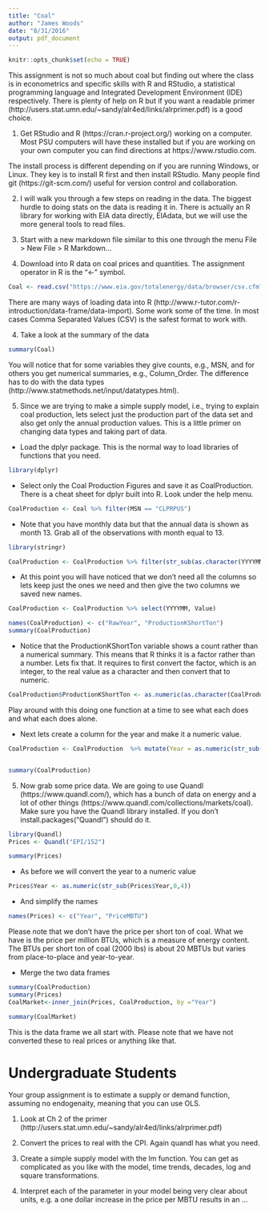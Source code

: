 ```yaml
---
title: "Coal"
author: "James Woods"
date: "8/31/2016"
output: pdf_document
---
```


```r
knitr::opts_chunk$set(echo = TRUE)
```

This assignment is not so much about coal but finding out where the class is in econometrics and specific skills with R and RStudio, a statistical programming language and Integrated Development Environment (IDE) respectively.  There is plenty of help on R but if you want a readable primer (http://users.stat.umn.edu/~sandy/alr4ed/links/alrprimer.pdf) is a good choice.

1. Get RStudio and R (https://cran.r-project.org/) working on a computer.  Most PSU computers will have these installed but if you are working on your own computer you can find directions at https://www.rstudio.com.  

The install process is different depending on if you are running Windows,  or Linux.  They key is to install R first and then install RStudio.  Many people find git (https://git-scm.com/) useful for version control and collaboration.



2. I will  walk you through a few steps on reading in the data. The biggest hurdle to doing stats on the data is reading it in. There is actually an R library for working with EIA data directly, EIAdata, but we will use the more general tools to read files.

3. Start with a new markdown file similar to this one through the menu File > New File > R Markdown...

3. Download into R data on coal prices and quantities.  The assignment operator in R is the "<-" symbol.

```r

Coal <- read.csv("https://www.eia.gov/totalenergy/data/browser/csv.cfm?tbl=T06.01")

```

There are many ways of loading data into R (http://www.r-tutor.com/r-introduction/data-frame/data-import).  Some work some of the time.  In most cases Comma Separated Values (CSV) is the safest format to work with.

4. Take a look at the summary of the data

```r
summary(Coal)

```

You will notice that for some variables they give counts, e.g., MSN, and for others you get numerical summaries, e.g., Column_Order.  The difference has to do with the data types (http://www.statmethods.net/input/datatypes.html).

5.  Since we are trying to make a simple supply model, i.e., trying to explain coal production, lets select just the production part of the data set and also get only the annual production values.  This is a little primer on changing data types and taking part of data.

+ Load the dplyr package.  This is the normal way to load libraries of functions that you need.
```r
library(dplyr)

```

+ Select only the Coal Production Figures and save it as CoalProduction.  There is a cheat sheet for dplyr built into R.  Look under the help menu.
```r
CoalProduction <- Coal %>% filter(MSN == "CLPRPUS") 

```

+ Note that you have monthly data but that the annual data is shown as month 13.  Grab all of the observations with month equal to 13.

```r
library(stringr)

CoalProduction <- CoalProduction %>% filter(str_sub(as.character(YYYYMM),5 ) == "13")

```
+ At this point you will have noticed that we don't need all the columns so lets keep just the ones we need and then give the two columns we saved new names.

```r
CoalProduction <- CoalProduction %>% select(YYYYMM, Value)

names(CoalProduction) <- c("RawYear", "ProductionKShortTon")
summary(CoalProduction)
```
+ Notice that the ProductionKShortTon variable shows a count rather than a numerical summary.  This means that R thinks it is a factor rather than a number.  Lets fix that.  It requires to first convert the factor, which is an integer, to the real value as a character and then convert that to numeric.

```r
CoalProduction$ProductionKShortTon <- as.numeric(as.character(CoalProduction$ProductionKShortTon))

```
Play around with this doing one function at a time to see what each does and what each does alone.

+ Next lets create a column for the year and make it a numeric value.
```r

CoalProduction <- CoalProduction  %>% mutate(Year = as.numeric(str_sub(as.character(RawYear),0,4 )))


summary(CoalProduction)
```

5. Now grab some price data.  We are going to use Quandl (https://www.quandl.com/), which has a bunch of data on energy and a lot of other things (https://www.quandl.com/collections/markets/coal). Make sure you have the Quandl library installed. If you don't install.packages("Quandl") should do it.  

```r
library(Quandl)
Prices <- Quandl("EPI/152")

summary(Prices)

```
+ As before we will convert the year to a numeric value
```r
Prices$Year <- as.numeric(str_sub(Prices$Year,0,4))


```
+ And simplify the names
```r
names(Prices) <- c("Year", "PriceMBTU")

```

Please note that we don't have the price per short ton of coal.  What we have is the price per million BTUs, which is a measure of energy content.  The BTUs per short ton of coal (2000 lbs) is about 20 MBTUs but varies from place-to-place and year-to-year.

+ Merge the two data frames

```r
summary(CoalProduction)
summary(Prices)
CoalMarket<-inner_join(Prices, CoalProduction, by ="Year")

summary(CoalMarket)

```

This is the data frame we all start with. Please note that we have not converted these to real prices or anything like that.

# Undergraduate Students

Your group assignment is to estimate a supply or demand function, assuming no endogenaity, meaning that you can use OLS.

1.  Look at Ch 2 of the primer (http://users.stat.umn.edu/~sandy/alr4ed/links/alrprimer.pdf)

3. Convert the prices to real with the CPI.  Again quandl has what you need.

2. Create a simple supply model with the lm function.  You can get as complicated as you like with the model, time trends, decades, log and square transformations.

3.  Interpret each of the parameter in your model being very clear about units, e.g. a one dollar increase in the price per MBTU results in an ...


